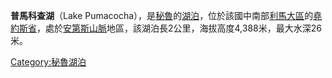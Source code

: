 <!-- 檔案不存在 [[Image:PUMACOCHA.jpg|right]] ，可從英文維基百科取得 -->
{{coord|12|23|4.3|S|75|40|33.3|W|region:BO_type:waterbody_source:GNS-enwiki|display=title}}

'''普馬科查湖'''（Lake Pumacocha），是[[秘魯|秘魯]]的[[湖泊|湖泊]]，位於該國中南部[[利馬大區|利馬大區]]的[[堯約斯省|堯約斯省]]，處於[[安第斯山脈|安第斯山脈]]地區，該湖泊長2公里，海拔高度4,388米，最大水深26米。

{{Peru-geo-stub}}
[[Category:秘魯湖泊|Category:秘魯湖泊]]